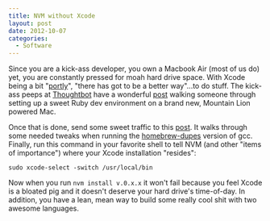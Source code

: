 ```yaml
---
title: NVM without Xcode
layout: post
date: 2012-10-07
categories:
  - Software
---
```


Since you are a kick-ass developer, you own a Macbook Air (most of us
do) yet, you are constantly pressed
for moah hard drive space. With Xcode being a bit "[portly][1]", "there has
got to be a better way"...to do stuff. The kick-ass peeps at
[Thoughtbot][2] have a wonderful [post][3] walking someone through
setting up a sweet Ruby dev environment on a brand new, Mountain Lion
powered Mac.

Once that is done, send some sweet traffic to this [post][4]. It
walks through some needed tweaks when running the [homebrew-dupes][5] version
of gcc. Finally, run this command in your favorite shell to tell NVM
(and other "items of importance") where your Xcode installation
"resides":

`sudo xcode-select -switch /usr/local/bin`

Now when you run `nvm install v.0.x.x` it won't fail because you feel
Xcode is a bloated pig and it doesn't deserve your hard drive's
time-of-day. In addition, you have a lean, mean way to build some really
cool shit with two awesome languages.

[1]: https://gimmebar.com/view/50340ae129ca15593d000005/big
[2]: http://thoughtbot.com/
[3]: http://robots.thoughtbot.com/post/27985816073/the-hitchhikers-guide-to-riding-a-mountain-lion
[4]: http://coderwall.com/p/dtbuqg
[5]: https://github.com/mxcl/homebrew/wiki/Interesting-Taps-%26-Branches

